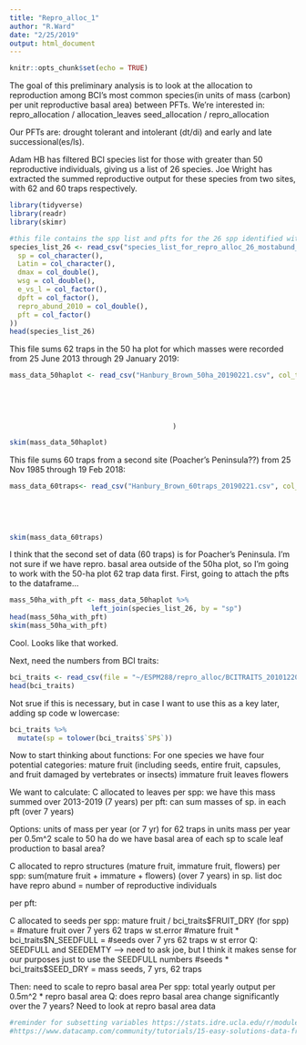 ```yaml
---
title: "Repro_alloc_1"
author: "R.Ward"
date: "2/25/2019"
output: html_document
---
```


```r
knitr::opts_chunk$set(echo = TRUE)
```

The goal of this preliminary analysis is to look at the allocation to reproduction among BCI's most common species(in units of mass (carbon) per unit reproductive basal area) between PFTs.   We're interested in: 
repro_allocation / allocation_leaves
seed_allocation / repro_allocation

Our PFTs are: drought tolerant and intolerant (dt/di) and early and late successional(es/ls).

Adam HB has filtered BCI species list for those with greater than 50 reproductive individuals, giving us a list of 26 species. Joe Wright has extracted the summed reproductive output for these species from two sites, with 62 and 60 traps respectively.


```r
library(tidyverse)
library(readr)
library(skimr)
```

```r
#this file contains the spp list and pfts for the 26 spp identified with more than 50 repro individuals
species_list_26 <- read_csv("species_list_for_repro_alloc_26_mostabund_sp.csv", col_types = cols(
  sp = col_character(),
  Latin = col_character(),
  dmax = col_double(),
  wsg = col_double(),
  e_vs_l = col_factor(),
  dpft = col_factor(),
  repro_abund_2010 = col_double(),
  pft = col_factor()
))
head(species_list_26)

```

This file sums 62 traps in the 50 ha plot for which masses were recorded from 25 June 2013 through 29 January 2019:
```r
mass_data_50haplot <- read_csv("Hanbury_Brown_50ha_20190221.csv", col_types = cols(
                                                                                      sp = col_character(), 
                                                                                      type = col_factor(), 
                                                                                      mass = col_double(),
                                                                                      Freq = col_double()
                                                                                      )
                                        )

skim(mass_data_50haplot)

```



This file sums 60 traps from a second site (Poacher's Peninsula??) from 25 Nov 1985 through 19 Feb 2018:

```r
mass_data_60traps<- read_csv("Hanbury_Brown_60traps_20190221.csv", col_types = cols(
                                                                                      sp = col_character(), 
                                                                                      type = col_factor(), 
                                                                                      mass = col_double(),
                                                                                      Freq = col_double()
                                                                                      ))
skim(mass_data_60traps)
```


I think that the second set of data (60 traps) is for Poacher's Peninsula. I'm not sure if we have repro. basal area outside of the 50ha plot, so I'm going to work with the 50-ha plot 62 trap data first. 
First, going to attach the pfts to the dataframe...

```r
mass_50ha_with_pft <- mass_data_50haplot %>%
                    left_join(species_list_26, by = "sp")
head(mass_50ha_with_pft)
skim(mass_50ha_with_pft)
```

Cool. Looks like that worked.

Next, need the numbers from BCI traits: 

```r
bci_traits <- read_csv(file = "~/ESPM288/repro_alloc/BCITRAITS_20101220 (1).csv")
head(bci_traits)

```


Not srue if this is necessary, but in case I want to use this as a key later, adding sp code w lowercase: 
```r
bci_traits %>%
  mutate(sp = tolower(bci_traits$`SP$`))
```


Now to start thinking about functions: 
For one species we have four potential categories:
mature fruit (including seeds, entire fruit, capsules, and fruit damaged by vertebrates or insects)
immature fruit
leaves
flowers

We want to calculate: 
C allocated to leaves 
  per spp: we have this mass summed over 2013-2019 (7 years)
  per pft: can sum masses of sp. in each pft (over 7 years)
  
  Options: 
  units of mass per year (or 7 yr) for 62 traps
  in units mass per year per 0.5m^2
  scale to 50 ha 
  do we have basal area of each sp to scale leaf production to basal area?
  
  
C allocated to repro structures (mature fruit, immature fruit, flowers)
  per spp: sum(mature fruit + immature + flowers) (over 7 years)
          in sp. list doc have repro abund = number of reproductive individuals
          
  per pft: 
  

C allocated to seeds
  per spp: 
    mature fruit / bci_traits$FRUIT_DRY (for spp) = #mature fruit over 7 yers 62 traps w st.error
    #mature fruit * bci_traits$N_SEEDFULL = #seeds over 7 yrs 62 traps w st error
      Q: SEEDFULL and SEEDEMTY --> need to ask joe, but I think it makes sense for our purposes just to use the SEEDFULL numbers 
    #seeds * bci_traits$SEED_DRY = mass seeds, 7 yrs, 62 traps
    
Then: need to scale to repro basal area
    Per spp: total yearly output per 0.5m^2 * repro basal area 
        Q: does repro basal area change significantly over the 7 years? Need to look at repro basal area data
        
        
  

```r
#reminder for subsetting variables https://stats.idre.ucla.edu/r/modules/subsetting-data/
#https://www.datacamp.com/community/tutorials/15-easy-solutions-data-frame-problems-r

```




